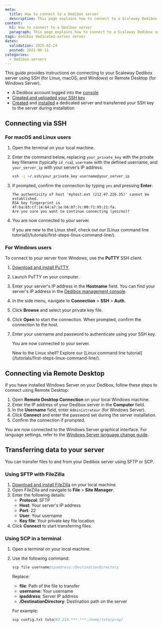 ```yaml
---
meta:
  title: How to connect to a Dedibox server
  description: This page explains how to connect to a Scaleway Dedibox server using SSH or RDP
content:
  h1: How to connect to a Dedibox server
  paragraph: This page explains how to connect to a Scaleway Dedibox server using SSH or RDP
tags: dedibox dedicated-server server 
dates:
  validation: 2025-02-24
  posted: 2021-06-11
categories:
  - dedibox-servers
---
```



This guide provides instructions on connecting to your Scaleway Dedibox server using SSH (for Linux, macOS, and Windows) or Remote Desktop (for Windows Server).

<Requirements />

- A Dedibox account logged into the [console](https://console.online.net)
- [Created and uploaded your SSH key](/dedibox-account/how-to/upload-an-ssh-key/)
- [Created](/dedibox/how-to/order-a-server/) and [installed](/dedibox/how-to/install-a-server/) a dedicated server and transferred your SSH key to the server during installation

## Connecting via SSH

### For macOS and Linux users

1. Open the terminal on your local machine.
2. Enter the command below, replacing `your_private_key` with the private key filename (typically `id_rsa`), `username` with the defined username, and `your_server_ip` with your server’s IP address:
    ```bash
    ssh -i ~/.ssh/your_private_key username@your_server_ip
    ```
3. If prompted, confirm the connection by typing `yes` and pressing **Enter**:
    ```
    The authenticity of host 'myhost.ext (212.47.226.35)' cannot be established.
    RSA key fingerprint is 4f:ba:65:cf:14:64:a7:1e:b6:07:7c:00:71:95:21:fa.
    Are you sure you want to continue connecting (yes/no)?
    ```
4. You are now connected to your server.

    <Message type="tip">
    If you are new to the Linux shell, check out our [Linux command line tutorial](/tutorials/first-steps-linux-command-line/).
    </Message>

### For Windows users

To connect to your server from Windows, use the **PuTTY** SSH client.

1. [Download and install PuTTY](https://www.chiark.greenend.org.uk/~sgtatham/putty/latest.html).
2. Launch PuTTY on your computer.
3. Enter your server's IP address in the **Hostname** field.
    <Message type="tip">
      You can find your server's IP address in the [Dedibox management console](https://console.online.net/en/server/list).
    </Message>
4. In the side menu, navigate to **Connection** > **SSH** > **Auth**.
5. Click **Browse** and select your private key file.
6. Click **Open** to start the connection. When prompted, confirm the connection to the host.
7. Enter your username and password to authenticate using your SSH key.

    You are now connected to your server.

    <Message type="tip">
    New to the Linux shell? Explore our [Linux command line tutorial](/tutorials/first-steps-linux-command-line/).
    </Message>

## Connecting via Remote Desktop

If you have installed Windows Server on your Dedibox, follow these steps to connect using Remote Desktop:

1. Open **Remote Desktop Connection** on your local Windows machine.
2. Enter the IP address of your Dedibox server in the **Computer** field.
3. In the **Username** field, enter `Administrateur` (for Windows Server).
4. Click **Connect** and enter the password set during the server installation.
5. Confirm the connection if prompted.

You are now connected to the Windows Server graphical interface. For language settings, refer to the [Windows Server language change guide](/dedibox/how-to/change-win-server-language/).

## Transferring data to your server

You can transfer files to and from your Dedibox server using SFTP or SCP.

### Using SFTP with FileZilla

1. [Download and install FileZilla](https://filezilla-project.org) on your local machine.
2. Open FileZilla and navigate to **File** > **Site Manager**.
3. Enter the following details:
    - **Protocol**: SFTP
    - **Host**: Your server's IP address
    - **Port**: 22
    - **User**: Your username
    - **Key file**: Your private key file location
4. Click **Connect** to start transferring files.

### Using SCP in a terminal

1. Open a terminal on your local machine.
2. Use the following command:
    ```s
    scp file username@ipaddress:/DestinationDirectory
    ```
    Replace:
    - **file**: Path of the file to transfer
    - **username**: Your username
    - **ipaddress**: Server IP address
    - **/DestinationDirectory**: Destination path on the server

    For example:
    ```s
    scp config.txt toto@62.210.***.***:/home/toto/prog/
    ```